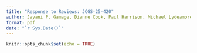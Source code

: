 ```yaml
---
title: "Response to Reviews: JCGS-25-420"
author: Jayani P. Gamage, Dianne Cook, Paul Harrison, Michael Lydeamore
format: pdf
date: "`r Sys.Date()`"
---
```


```r
knitr::opts_chunk$set(echo = TRUE)
```
